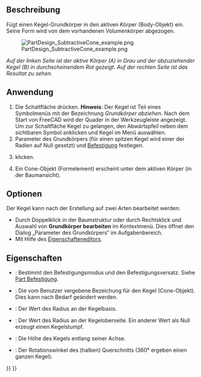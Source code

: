 <languages/>

{{Docnav/de
|[[PartDesign_SubtractiveSphere/de|KugelAbziehen]]
|[[PartDesign_SubtractiveEllipsoid/de|EllipsoidAbziehen]]
|[[PartDesign_Workbench/de|PartDesign]]
|IconL=PartDesign_SubtractiveSphere.svg
|IconR=PartDesign_SubtractiveEllipsoid.svg
|IconC=Workbench_PartDesign.svg
}}

{{GuiCommand/de
|Name=PartDesign SubtractiveCone
|Name/de=PartDesign KegelAbziehen
|MenuLocation=Part Design →  Grundkörper abziehen → Kegel
|Workbenches=[[PartDesign_Workbench/de|PartDesign]]
|Version=0.17
|SeeAlso=[[PartDesign_CompPrimitiveSubtractive/de|PartDesign AuswahlGrundkörperAbziehen]], [[PartDesign_AdditiveCone/de|PartDesign KegelHinzufügen]]
}}

<span id="Description"></span>
==Beschreibung==

Fügt einen Kegel-Grundkörper in den aktiven Körper (Body-Objekt) ein. Seine Form wird von dem vorhandenen Volumenkörper abgezogen.

[[File:PartDesign_SubtractiveCone_example.png|none]]

''Auf der linken Seite ist der aktive Körper (A) in Grau und der abzuziehender Kegel (B) in durchscheinendem Rot gezeigt. Auf der rechten Seite ist das Resultat zu sehen.''

<span id="Usage"></span>
==Anwendung==

# Die Schaltfläche {{Button|[[Image:PartDesign_SubtractiveCone.svg |24px]] '''Kegel'''}} drücken. '''Hinweis''': Der Kegel ist Teil eines Symbolmenüs mit der Bezeichnung ''Grundkörper abziehen''. Nach dem Start von FreeCAD wird der Quader in der Werkzeugleiste angezeigt. Um zur Schaltfläche Kegel zu gelangen, den Abwärtspfeil neben dem sichtbaren Symbol anklicken und Kegel im Menü auswählen.
# Parameter des Grundkörpers (für einen spitzen Kegel wird einer der Radien auf Null gesetzt) und [[Part_EditAttachment/de|Befestigung]] festlegen.
# {{Button|OK}} klicken.
# Ein Cone-Objekt (Formelement) erscheint unter dem aktiven Körper (in der Baumansicht).

<span id="Options"></span>
==Optionen== 

Der Kegel kann nach der Erstellung auf zwei Arten bearbeitet werden:
* Durch Doppelklick in der Baumstruktur oder durch Rechtsklick und Auswahl von '''Grundkörper bearbeiten''' im Kontextmenü. Dies öffnet den Dialog „Parameter des Grundkörpers“ im Aufgabenbereich.
* Mit Hilfe des [[Property_editor/de|Eigenschafteneditors]].

<span id="Properties"></span>
==Eigenschaften==

* {{PropertyData/de|Attachment}}: Bestimmt den Befestigungsmodus und den Befestigungsversatz. Siehe [[Part_EditAttachment/de|Part Befestigung]].
* {{PropertyData/de|Label}}: Die vom Benutzer vergebene Bezeichung für den Kegel (Cone-Objekt). Dies kann nach Bedarf geändert werden.
* {{PropertyData/de|Radius1}}: Der Wert des Radius an der Kegelbasis.
* {{PropertyData/de|Radius2}}: Der Wert des Radius an der Kegeloberseite. Ein anderer Wert als Null erzeugt einen Kegelstumpf.
* {{PropertyData/de|Height}}: Die Höhe des Kegels entlang seiner Achse.
* {{PropertyData/de|Angle}}: Der Rotationswinkel des (halben) Querschnitts (360° ergeben einen ganzen Kegel).


{{Docnav/de
|[[PartDesign_SubtractiveSphere/de|KugelAbziehen]]
|[[PartDesign_SubtractiveEllipsoid/de|EllipsoidAbziehen]]
|[[PartDesign_Workbench/de|PartDesign]]
|IconL=PartDesign_SubtractiveSphere.svg
|IconR=PartDesign_SubtractiveEllipsoid.svg
|IconC=Workbench_PartDesign.svg
}}

{{PartDesign_Tools_navi{{#translation:}}}}
{{Userdocnavi{{#translation:}}}}